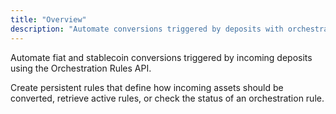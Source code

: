 ```yaml
---
title: "Overview"
description: "Automate conversions triggered by deposits with orchestration rules."
---
```


Automate fiat and stablecoin conversions triggered by incoming deposits using the Orchestration Rules API.

Create persistent rules that define how incoming assets should be converted, retrieve active rules, or check the status of an orchestration rule.
